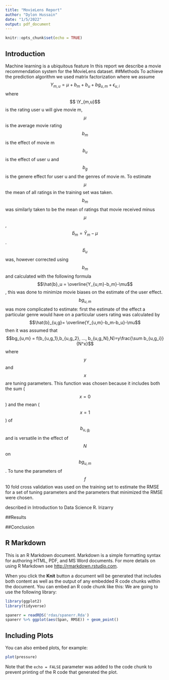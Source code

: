 ```yaml
---
title: "MovieLens Report"
author: "Dylon Hussain"
date: "1/5/2022"
output: pdf_document
---
```


```r
knitr::opts_chunk$set(echo = TRUE)
```
## Introduction
Machine learning is a ubiquitous feature  In this report we describe a movie recommendation system for the MovieLens dataset.
##Methods
To achieve the prediction algorithm we used matrix factorization where we assume
$$ Y_{m,u} = \mu + b_m + b_u + bg_{u,m} + \epsilon_{u,i} $$ where $$ \Y_{m,u}$$ is the  rating user u will give movie m, $$\mu$$ is the average movie rating $$b_m$$ is the effect of movie m $$b_u$$ is the effect of user u and $$b_g$$ is the genere effect for user u and the genres of movie m. To estimate $$\mu$$ the mean of all ratings in the training set was taken. $$b_m$$ was similarly taken to be the mean of ratings that movie received minus $$\mu$$, $$\hat{b}_m = \bar{Y}_m -\mu$$. $$\hat{b}_u$$ was, however corrected using $$b_m$$ and calculated with the following formula $$\hat{b}_u =  \overline{Y_{u,m}-b_m}-\mu$$, this was done to minimize movie biases on the estimate of the user effect. $$bg_{u,m}$$ was more complicated to estimate: first the estimate of the effect a particular genre would have on a particular users rating was calculated by $$\hat{b}_{u,g}= \overline{Y_{u,m}-b_m-b_u}-\mu$$ then it was assumed that $$bg_{u,m} = f(b_{u,g_1},b_{u,g_2}, ..., b_{u,g_N},N)=y\frac{\sum b_{u,g_i}}{N^x}$$ where $$y$$ and $$x$$ are tuning parameters. This function was chosen because it includes both the sum ($$x = 0$$) and the mean ($$x = 1$$) of $$b_{u,g_i}$$ and is versatile in the effect of $$N$$ on $$bg_{u,m}$$. To tune the parameters of $$f$$ 10 fold cross validation was used on the training set to estimate the RMSE for a set of tuning parameters and the parameters that minimized the RMSE were chosen. 

described in Introduction to Data Science R. Irizarry

##Results



##Conclusion


## R Markdown

This is an R Markdown document. Markdown is a simple formatting syntax for authoring HTML, PDF, and MS Word documents. For more details on using R Markdown see <http://rmarkdown.rstudio.com>.

When you click the **Knit** button a document will be generated that includes both content as well as the output of any embedded R code chunks within the document. You can embed an R code chunk like this:
We are going to use the following library:

```r
library(ggplot2)
library(tidyverse)
```

```r
spanerr = readRDS('rdas/spanerr.Rda')
spanerr %>% ggplot(aes(Span, RMSE)) + geom_point()
```

## Including Plots

You can also embed plots, for example:

```r
plot(pressure)
```

Note that the `echo = FALSE` parameter was added to the code chunk to prevent printing of the R code that generated the plot.
